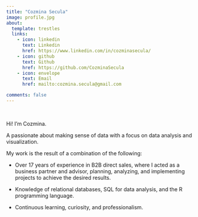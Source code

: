 ```yaml
---
title: "Cozmina Secula"
image: profile.jpg
about:
  template: trestles
  links: 
    - icon: linkedin
      text: Linkedin
      href: https://www.linkedin.com/in/cozminasecula/
    - icon: github
      text: Github
      href: https://github.com/CozminaSecula
    - icon: envelope
      text: Email
      href: mailto:cozmina.secula@gmail.com

comments: false
---
```


<br>

Hi! I'm Cozmina.

A passionate about making sense of data with a focus on data analysis and visualization.

My work is the result of a combination of the following:

-   Over 17 years of experience in B2B direct sales, where I acted as a business partner and advisor, planning, analyzing, and implementing projects to achieve the desired results.

-   Knowledge of relational databases, SQL for data analysis, and the R programming language.

-   Continuous learning, curiosity, and professionalism.
